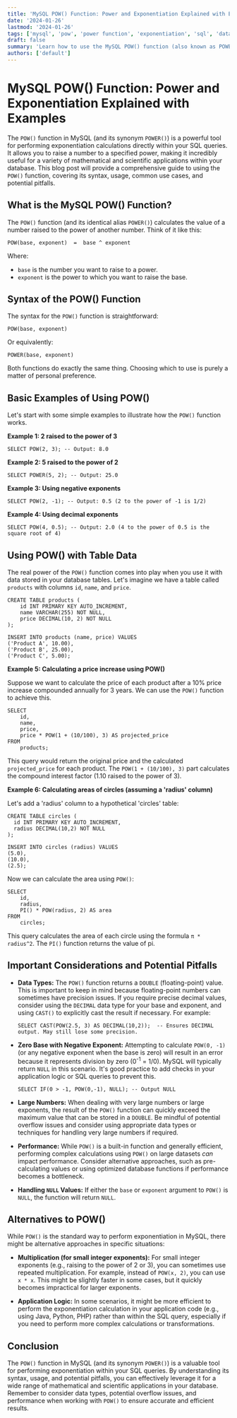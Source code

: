 ```yaml
---
title: 'MySQL POW() Function: Power and Exponentiation Explained with Examples'
date: '2024-01-26'
lastmod: '2024-01-26'
tags: ['mysql', 'pow', 'power function', 'exponentiation', 'sql', 'database', 'tutorial', 'example']
draft: false
summary: 'Learn how to use the MySQL POW() function (also known as POWER()) to calculate the power of a number with detailed examples and explanations. Master exponentiation in your SQL queries!'
authors: ['default']
---
```


# MySQL POW() Function: Power and Exponentiation Explained with Examples

The `POW()` function in MySQL (and its synonym `POWER()`) is a powerful tool for performing exponentiation calculations directly within your SQL queries. It allows you to raise a number to a specified power, making it incredibly useful for a variety of mathematical and scientific applications within your database. This blog post will provide a comprehensive guide to using the `POW()` function, covering its syntax, usage, common use cases, and potential pitfalls.

## What is the MySQL POW() Function?

The `POW()` function (and its identical alias `POWER()`) calculates the value of a number raised to the power of another number. Think of it like this:

`POW(base, exponent)  =  base ^ exponent`

Where:

- `base` is the number you want to raise to a power.
- `exponent` is the power to which you want to raise the base.

## Syntax of the POW() Function

The syntax for the `POW()` function is straightforward:

```plaintext
POW(base, exponent)
```

Or equivalently:

```plaintext
POWER(base, exponent)
```

Both functions do exactly the same thing. Choosing which to use is purely a matter of personal preference.

## Basic Examples of Using POW()

Let's start with some simple examples to illustrate how the `POW()` function works.

**Example 1: 2 raised to the power of 3**

```plaintext
SELECT POW(2, 3); -- Output: 8.0
```

**Example 2: 5 raised to the power of 2**

```plaintext
SELECT POWER(5, 2); -- Output: 25.0
```

**Example 3: Using negative exponents**

```plaintext
SELECT POW(2, -1); -- Output: 0.5 (2 to the power of -1 is 1/2)
```

**Example 4: Using decimal exponents**

```plaintext
SELECT POW(4, 0.5); -- Output: 2.0 (4 to the power of 0.5 is the square root of 4)
```

## Using POW() with Table Data

The real power of the `POW()` function comes into play when you use it with data stored in your database tables. Let's imagine we have a table called `products` with columns `id`, `name`, and `price`.

```plaintext
CREATE TABLE products (
    id INT PRIMARY KEY AUTO_INCREMENT,
    name VARCHAR(255) NOT NULL,
    price DECIMAL(10, 2) NOT NULL
);

INSERT INTO products (name, price) VALUES
('Product A', 10.00),
('Product B', 25.00),
('Product C', 5.00);
```

**Example 5: Calculating a price increase using POW()**

Suppose we want to calculate the price of each product after a 10% price increase compounded annually for 3 years. We can use the `POW()` function to achieve this.

```plaintext
SELECT
    id,
    name,
    price,
    price * POW(1 + (10/100), 3) AS projected_price
FROM
    products;
```

This query would return the original price and the calculated `projected_price` for each product. The `POW(1 + (10/100), 3)` part calculates the compound interest factor (1.10 raised to the power of 3).

**Example 6: Calculating areas of circles (assuming a 'radius' column)**

Let's add a 'radius' column to a hypothetical 'circles' table:

```plaintext
CREATE TABLE circles (
  id INT PRIMARY KEY AUTO_INCREMENT,
  radius DECIMAL(10,2) NOT NULL
);

INSERT INTO circles (radius) VALUES
(5.0),
(10.0),
(2.5);

```

Now we can calculate the area using `POW()`:

```plaintext
SELECT
    id,
    radius,
    PI() * POW(radius, 2) AS area
FROM
    circles;
```

This query calculates the area of each circle using the formula `π * radius^2`. The `PI()` function returns the value of pi.

## Important Considerations and Potential Pitfalls

- **Data Types:** The `POW()` function returns a `DOUBLE` (floating-point) value. This is important to keep in mind because floating-point numbers can sometimes have precision issues. If you require precise decimal values, consider using the `DECIMAL` data type for your base and exponent, and using `CAST()` to explicitly cast the result if necessary. For example:

  ```plaintext
  SELECT CAST(POW(2.5, 3) AS DECIMAL(10,2));  -- Ensures DECIMAL output. May still lose some precision.
  ```

- **Zero Base with Negative Exponent:** Attempting to calculate `POW(0, -1)` (or any negative exponent when the base is zero) will result in an error because it represents division by zero (0<sup>-1</sup> = 1/0). MySQL will typically return `NULL` in this scenario. It's good practice to add checks in your application logic or SQL queries to prevent this.

  ```plaintext
  SELECT IF(0 > -1, POW(0,-1), NULL); -- Output NULL
  ```

- **Large Numbers:** When dealing with very large numbers or large exponents, the result of the `POW()` function can quickly exceed the maximum value that can be stored in a `DOUBLE`. Be mindful of potential overflow issues and consider using appropriate data types or techniques for handling very large numbers if required.

- **Performance:** While `POW()` is a built-in function and generally efficient, performing complex calculations using `POW()` on large datasets _can_ impact performance. Consider alternative approaches, such as pre-calculating values or using optimized database functions if performance becomes a bottleneck.

- **Handling `NULL` Values:** If either the `base` or `exponent` argument to `POW()` is `NULL`, the function will return `NULL`.

## Alternatives to POW()

While `POW()` is the standard way to perform exponentiation in MySQL, there might be alternative approaches in specific situations:

- **Multiplication (for small integer exponents):** For small integer exponents (e.g., raising to the power of 2 or 3), you can sometimes use repeated multiplication. For example, instead of `POW(x, 2)`, you can use `x * x`. This might be slightly faster in some cases, but it quickly becomes impractical for larger exponents.

- **Application Logic:** In some scenarios, it might be more efficient to perform the exponentiation calculation in your application code (e.g., using Java, Python, PHP) rather than within the SQL query, especially if you need to perform more complex calculations or transformations.

## Conclusion

The `POW()` function in MySQL (and its synonym `POWER()`) is a valuable tool for performing exponentiation within your SQL queries. By understanding its syntax, usage, and potential pitfalls, you can effectively leverage it for a wide range of mathematical and scientific applications in your database. Remember to consider data types, potential overflow issues, and performance when working with `POW()` to ensure accurate and efficient results.
